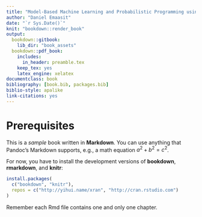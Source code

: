 ```yaml
--- 
title: "Model-Based Machine Learning and Probabilistic Programming using RStan"
author: "Daniel Emaasit"
date: "`r Sys.Date()`"
knit: "bookdown::render_book"
output:
  bookdown::gitbook:
    lib_dir: "book_assets"
  bookdown::pdf_book:
    includes:
      in_header: preamble.tex
    keep_tex: yes
    latex_engine: xelatex
documentclass: book
bibliography: [book.bib, packages.bib]
biblio-style: apalike
link-citations: yes
---
```


# Prerequisites

This is a _sample_ book written in **Markdown**. You can use anything that Pandoc's Markdown supports, e.g., a math equation $a^2 + b^2 = c^2$.

For now, you have to install the development versions of **bookdown**, **rmarkdown**, and **knitr**:

```r
install.packages(
  c("bookdown", "knitr"),
  repos = c("http://yihui.name/xran", "http://cran.rstudio.com")
)
```

Remember each Rmd file contains one and only one chapter.
